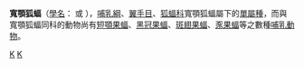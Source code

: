 {{Speciesbox
| taxon = Boneia bidens
| authority = 
| status = VU
| status_system = IUCN3.1
| status_ref = <ref name=iucn>Helgen, K., Kingston, T., Ruedas, L. & Maharadatunkamsi, D. 2008. Rousettus bidens. The IUCN Red List of Threatened Species 2008: e.T19749A9009789. https://dx.doi.org/10.2305/IUCN.UK.2008.RLTS.T19749A9009789.en. Downloaded on 10 December 2018.</ref>
}}
'''寬顎狐蝠'''（[[學名|學名]]：''{{lang|la|Boneia bidens}}'' 或 ''{{lang|la|Rousettus bidens}}''），[[哺乳綱|哺乳綱]]、[[翼手目|翼手目]]、[[狐蝠科|狐蝠科]]寬顎狐蝠屬下的[[單屬種|單屬種]]，而與寬顎狐蝠同科的動物尚有[[短顎果蝠|短顎果蝠]]、[[黑冠果蝠|黑冠果蝠]]、[[斑翅果蝠|斑翅果蝠]]、[[豕果蝠|豕果蝠]]等之數種[[哺乳動物|哺乳動物]]。

{{Taxonbar|from=Q1189569}}

[[Category:狐蝠科|K]]
[[Category:宽颚狐蝠属|K]]

{{Bat-stub}}